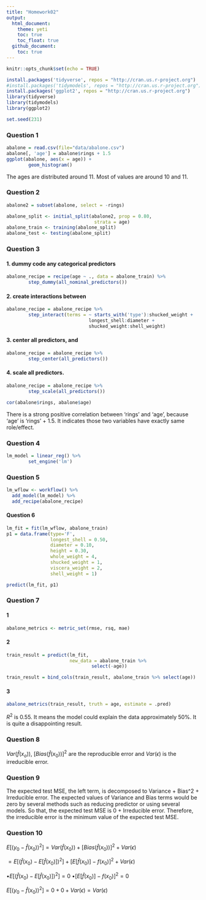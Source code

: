 ```yaml
---
title: "Homework02"
output: 
  html_document:
    theme: yeti
    toc: true
    toc_float: true
  github_document:
    toc: true
---
```


```r
knitr::opts_chunk$set(echo = TRUE)
```


```r
install.packages('tidyverse', repos = "http://cran.us.r-project.org")
#install.packages('tidymodels', repos = "http://cran.us.r-project.org")
install.packages('ggplot2', repos = "http://cran.us.r-project.org")
library(tidyverse)
library(tidymodels)
library(ggplot2)
```

```r
set.seed(231)
```

### Question 1
```r
abalone = read.csv(file="data/abalone.csv")
abalone[, 'age'] = abalone$rings + 1.5
ggplot(abalone, aes(x = age)) +
        geom_histogram()
```

The ages are distributed around 11. Most of values are around 10 and 11. 


### Question 2
```r
abalone2 = subset(abalone, select = -rings)

abalone_split <- initial_split(abalone2, prop = 0.80,
                                strata = age)
abalone_train <- training(abalone_split)
abalone_test <- testing(abalone_split)
```


### Question 3
#### 1. dummy code any categorical predictors
```r
abalone_recipe = recipe(age ~ ., data = abalone_train) %>%
        step_dummy(all_nominal_predictors())
```

#### 2. create interactions between
```r
abalone_recipe = abalone_recipe %>%
        step_interact(terms = ~ starts_with('type'):shucked_weight + 
                              longest_shell:diameter +
                              shucked_weight:shell_weight)
```

#### 3. center all predictors, and
```r
abalone_recipe = abalone_recipe %>%
        step_center(all_predictors())
```

#### 4. scale all predictors.
```r
abalone_recipe = abalone_recipe %>% 
        step_scale(all_predictors())
```

```r
cor(abalone$rings, abalone$age)
```
There is a strong positive correlation between 'rings' and 'age', because 'age' is 'rings' + 1.5. It indicates those two variables have exactly same role/effect. 


### Question 4
```r
lm_model = linear_reg() %>%
        set_engine('lm')
```


### Question 5
```r
lm_wflow <- workflow() %>% 
  add_model(lm_model) %>% 
  add_recipe(abalone_recipe)
```


#### Question 6
```r
lm_fit = fit(lm_wflow, abalone_train)
p1 = data.frame(type='F', 
                longest_shell = 0.50, 
                diameter = 0.10, 
                height = 0.30, 
                whole_weight = 4, 
                shucked_weight = 1, 
                viscera_weight = 2, 
                shell_weight = 1)

predict(lm_fit, p1)
```


### Question 7
#### 1
```r
abalone_metrics <- metric_set(rmse, rsq, mae)
```

#### 2
```r
train_result = predict(lm_fit, 
                       new_data = abalone_train %>% 
                               select(-age))

train_result = bind_cols(train_result, abalone_train %>% select(age))
```

#### 3
```r
abalone_metrics(train_result, truth = age, estimate = .pred)
```
$R^2$ is 0.55. It means the model could explain the data approximately 50%. It is quite a disappointing result. 


### Question 8
$Var(\hat{f}(x_o))$, $[Bias(\hat{f}(x_0))]^2$ are the reproducible error and $Var(\epsilon)$ is the irreducible error.

### Question 9
The expected test MSE, the left term, is decomposed to Variance + Bias^2 + Irreducible error. The expected values of Variance and Bias terms would be zero by several methods such as reducing predictor or using several models. So that, the expected test MSE is 0 + Irreducible error. Therefore, the irreducible error is the minimum value of the expected test MSE. 

### Question 10


$E[(y_0 - \hat{f}(x_0))^2] = Var(\hat{f}(x_0)) + [Bias(\hat{f}(x_0))]^2 + Var(\epsilon)$

$= E[(\hat{f}(x_0)-E[\hat{f}(x_0)])^2] + [E[\hat{f}(x_0)]-f(x_0)]^2 + Var(\epsilon)$


$\bullet E[(\hat{f}(x_0)-E[\hat{f}(x_0)])^2] = 0$
$\bullet [E[\hat{f}(x_0)]-f(x_0)]^2 = 0$


$E[(y_0 - \hat{f}(x_0))^2] = 0 + 0 + Var(\epsilon) = Var(\epsilon)$









